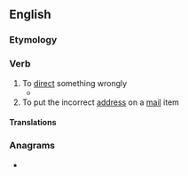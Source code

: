 ==English==

===Etymology===
{{prefix|en|mis|direct}}

===Verb===
{{en-verb}}

# To [[direct]] something wrongly
#* {{quote-journal
|date=21 August 2012
|first=Ed
|last=Pilkington
|title=Death penalty on trial: should Reggie Clemons live or die?
|newspaper=The Guardian
|url=http://www.guardian.co.uk/world/2012/aug/21/death-penalty-trial-reggie-clemons?newsfeed=true
|page=
|passage=In this account of events, the cards were stacked against Clemons from the beginning. His appeal lawyers have argued that he was physically beaten into making a confession, the jury was wrongfully selected and '''misdirected''', and his conviction largely achieved on individual testimony with no supporting forensic evidence presented.}}
# To put the incorrect [[address]] on a [[mail]] item

====Translations====
{{trans-top|To direct something wrongly}}
{{trans-mid}}
{{trans-bottom}}

{{trans-top|To put the incorrect address on a mail item}}
{{trans-mid}}
{{trans-bottom}}

===Anagrams===
* {{anagrams|en|creditism|miscredit}}